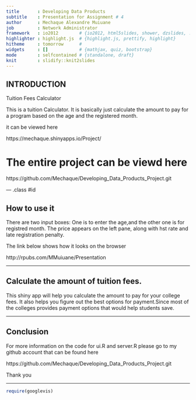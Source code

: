 ```yaml
---
title       : Developing Data Products
subtitle    : Presentation for Assignment # 4
author      : Mechaque Alexandre Muiuane
job         : Network Administrator
framework   : io2012        # {io2012, html5slides, shower, dzslides, ...}
highlighter : highlight.js  # {highlight.js, prettify, highlight}
hitheme     : tomorrow      # 
widgets     : []            # {mathjax, quiz, bootstrap}
mode        : selfcontained # {standalone, draft}
knit        : slidify::knit2slides
---
```


## INTRODUCTION

Tuition Fees Calculator

This is a tuition Calculator. It is basically just calculate the amount to pay for a
program based on the age and the registered month.

it can be viewed here

https://mechaque.shinyapps.io/Project/

# The entire project can be viewd here

https://github.com/Mechaque/Developing_Data_Products_Project.git

--- .class #id 


## How to use it
There are two input boxes: One is to enter the age,and the other one is for registred month.
The price appears on the left pane, along with hst rate and late registration penalty.

The link below shows how it looks on the browser

http://rpubs.com/MMuiuane/Presentation


---

## Calculate the amount of tuition fees.
 This shiny app will help you calculate the amount to pay for your college fees. It also helps you figure out the best options for payment.Since most of the colleges provides payment options that would help students save.
 



---


## Conclusion
For more information on the code for ui.R and server.R please go to my github account that can be found here

https://github.com/Mechaque/Developing_Data_Products_Project.git

Thank you 


--- 
```r
require(googlevis)
```
 

